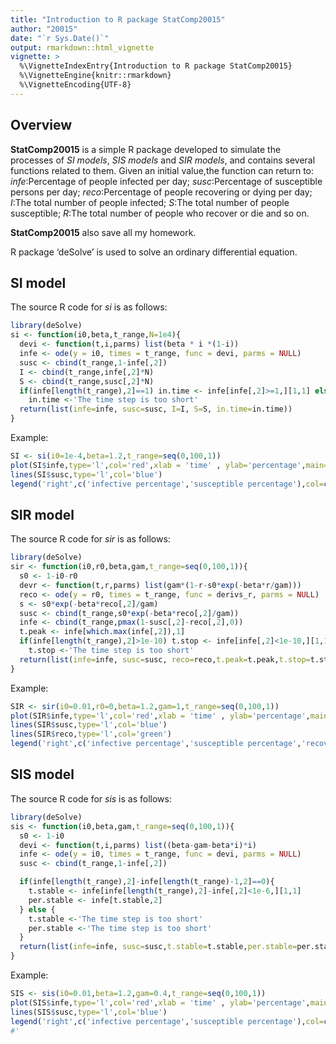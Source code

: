 ---
title: "Introduction to R package StatComp20015"
author: "20015"
date: "`r Sys.Date()`"
output: rmarkdown::html_vignette
vignette: >
  %\VignetteIndexEntry{Introduction to R package StatComp20015}
  %\VignetteEngine{knitr::rmarkdown}
  %\VignetteEncoding{UTF-8}
---

## Overview

__StatComp20015__ is a simple R package developed to simulate the processes of _SI models_, _SIS models_ and _SIR models_, and contains several functions related to them. Given an initial value,the function can return to: _infe_:Percentage of people infected per day; _susc_:Percentage of susceptible persons per day; _reco_:Percentage of people recovering or dying per day; _I_:The total number of people infected; _S_:The total number of people susceptible; _R_:The total number of people who recover or die and so on.

__StatComp20015__ also save all my homework.

R package 'deSolve' is used to solve an ordinary differential equation.

## SI model

The source R code for _si_ is as follows:
```{r,eval=FALSE}
library(deSolve)
si <- function(i0,beta,t_range,N=1e4){
  devi <- function(t,i,parms) list(beta * i *(1-i))
  infe <- ode(y = i0, times = t_range, func = devi, parms = NULL)
  susc <- cbind(t_range,1-infe[,2])
  I <- cbind(t_range,infe[,2]*N)
  S <- cbind(t_range,susc[,2]*N)
  if(infe[length(t_range),2]==1) in.time <- infe[infe[,2]>=1,][1,1] else 
    in.time <-'The time step is too short'
  return(list(infe=infe, susc=susc, I=I, S=S, in.time=in.time))
}
```
Example:
```{r,eval=FALSE}
SI <- si(i0=1e-4,beta=1.2,t_range=seq(0,100,1))
plot(SI$infe,type='l',col='red',xlab = 'time' , ylab='percentage',main='SI model')
lines(SI$susc,type='l',col='blue')
legend('right',c('infective percentage','susceptible percentage'),col=c('red','blue'),lty=c(1,1))
```

## SIR model

The source R code for _sir_ is as follows:
```{r,eval=FALSE}
library(deSolve)
sir <- function(i0,r0,beta,gam,t_range=seq(0,100,1)){
  s0 <- 1-i0-r0
  devr <- function(t,r,parms) list(gam*(1-r-s0*exp(-beta*r/gam)))
  reco <- ode(y = r0, times = t_range, func = derivs_r, parms = NULL)
  s <- s0*exp(-beta*reco[,2]/gam)
  susc <- cbind(t_range,s0*exp(-beta*reco[,2]/gam))
  infe <- cbind(t_range,pmax(1-susc[,2]-reco[,2],0))
  t.peak <- infe[which.max(infe[,2]),1]  
  if(infe[length(t_range),2]>1e-10) t.stop <- infe[infe[,2]<1e-10,][1,1] else 
    t.stop <-'The time step is too short'
  return(list(infe=infe, susc=susc, reco=reco,t.peak=t.peak,t.stop=t.stop))
}
```
Example:
```{r,eval=FALSE}
SIR <- sir(i0=0.01,r0=0,beta=1.2,gam=1,t_range=seq(0,100,1))
plot(SIR$infe,type='l',col='red',xlab = 'time' , ylab='percentage',main='SIR model')
lines(SIR$susc,type='l',col='blue')
lines(SIR$reco,type='l',col='green')
legend('right',c('infective percentage','susceptible percentage','recovery percentage'),col=c('red','blue','green'),lty=c(1,1,1))
```

## SIS model

The source R code for _sis_ is as follows:
```{r,eval=FALSE}
library(deSolve)
sis <- function(i0,beta,gam,t_range=seq(0,100,1)){
  s0 <- 1-i0
  devi <- function(t,i,parms) list((beta-gam-beta*i)*i)
  infe <- ode(y = i0, times = t_range, func = devi, parms = NULL)
  susc <- cbind(t_range,1-infe[,2])

  if(infe[length(t_range),2]-infe[length(t_range)-1,2]==0){
    t.stable <- infe[infe[length(t_range),2]-infe[,2]<1e-6,][1,1]
    per.stable <- infe[t.stable,2]
  } else {
    t.stable <-'The time step is too short'
    per.stable <-'The time step is too short'
  }
  return(list(infe=infe, susc=susc,t.stable=t.stable,per.stable=per.stable))
}
```
Example:
```{r,eval=FALSE}
SIS <- sis(i0=0.01,beta=1.2,gam=0.4,t_range=seq(0,100,1))
plot(SIS$infe,type='l',col='red',xlab = 'time' , ylab='percentage',main='SIS model')
lines(SIS$susc,type='l',col='blue')
legend('right',c('infective percentage','susceptible percentage'),col=c('red','blue'),lty=c(1,1))
#' 
```


